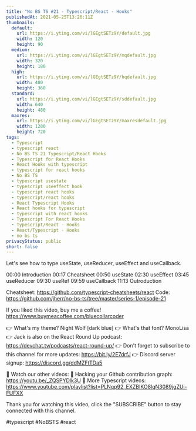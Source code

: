 ```yaml
---
title: "No BS TS #21 - Typescript/React - Hooks"
publishedAt: 2021-05-25T13:26:11Z
thumbnails:
  default:
    url: https://i.ytimg.com/vi/lGEgtSETz9Y/default.jpg
    width: 120
    height: 90
  medium:
    url: https://i.ytimg.com/vi/lGEgtSETz9Y/mqdefault.jpg
    width: 320
    height: 180
  high:
    url: https://i.ytimg.com/vi/lGEgtSETz9Y/hqdefault.jpg
    width: 480
    height: 360
  standard:
    url: https://i.ytimg.com/vi/lGEgtSETz9Y/sddefault.jpg
    width: 640
    height: 480
  maxres:
    url: https://i.ytimg.com/vi/lGEgtSETz9Y/maxresdefault.jpg
    width: 1280
    height: 720
tags:
  - Typescript
  - typescript react
  - No BS TS 21 Typescript/React Hooks
  - Typescript for React Hooks
  - React Hooks with typescript
  - typescript for react hooks
  - No BS TS
  - typescript usestate
  - typescript useeffect hook
  - typescript react hooks
  - typescript/react hooks
  - React Typescript Hooks
  - React hooks for typescript
  - typescript with react hooks
  - Typescript For React Hooks
  - Typescript/React - Hooks
  - React/Typescript - Hooks
  - no bs ts
privacyStatus: public
short: false
---
```

  
  Let's see how to type useState, useReducer, useEffect and useCallback.

00:00 Introduction
00:17 Cheatsheet
00:50 useState
02:30 useEffect
03:45 useReducer
09:30 useRef
09:59 useCallback
11:13 Outroduction

Cheatsheet: https://github.com/typescript-cheatsheets/react
Code: https://github.com/jherr/no-bs-ts/tree/master/series-1/episode-21

If you liked this video, buy me a coffee! https://www.buymeacoffee.com/bluecollarcoder

👉 What's my theme? Night Wolf [dark blue]
👉 What's that font? MonoLisa
👉 Jack is also on the React Round Up podcast: https://devchat.tv/podcasts/react-round-up/
👉 Don't forget to subscribe to this channel for more updates: https://bit.ly/2E7drfJ
👉 Discord server signup: https://discord.gg/ddMZFtTDa5

💢 Watch our other videos:
💟 Hacking your Github contribution graph: https://youtu.be/_ZQSPYDlk3U
💟 More Typescript videos: https://www.youtube.com/playlist?list=PLNqp92_EXZBIKO8lqN3089jgZUi-FUFXX

Thank you for watching this video, click the "SUBSCRIBE" button to stay connected with this channel. 

#typescript #NoBSTS #react
  